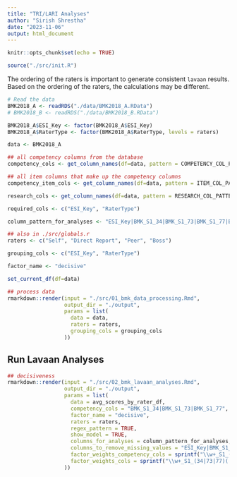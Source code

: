 ```yaml
---
title: "TRI/LARI Analyses"
author: "Sirish Shrestha"
date: "2023-11-06"
output: html_document
---
```


```r
knitr::opts_chunk$set(echo = TRUE)

source("./src/init.R")

```

The ordering of the raters is important to generate consistent `lavaan` results. Based on the ordering of the raters, the calculations may be different.


```r

# Read the data
BMK2018_A <- readRDS("./data/BMK2018_A.RData")
# BMK2018_B <- readRDS("./data/BMK2018_B.RData")

BMK2018_A$ESI_Key <- factor(BMK2018_A$ESI_Key)
BMK2018_A$RaterType <- factor(BMK2018_A$RaterType, levels = raters)

data <- BMK2018_A

```


```r

## all competency columns from the database
competency_cols <- get_column_names(df=data, pattern = COMPETENCY_COL_PATTERN)

## all item columns that make up the competency columns
competency_item_cols <- get_column_names(df=data, pattern = ITEM_COL_PATTERN)

research_cols <- get_column_names(df=data, pattern = RESEARCH_COL_PATTERN)

required_cols <- c("ESI_Key", "RaterType")

column_pattern_for_analyses <- "ESI_Key|BMK_S1_34|BMK_S1_73|BMK_S1_77|BMK_S2_8|BMK_S2_13|BMK_S2_15|BMK_S2_19|BMK_S2_22|BMK_S2_17|BMK_S2_25|BMK_S2_35|BMK_S2_18|BMK_S2_21|BMK_S2_23|BMK_S2_28|BMK_S2_30|BMK_S2_34|BMK_S2_36|BMK_S2_6|BMK_S2_7|BMK_S2_12|BMK_S2_14|BMK_S2_10|BMK_S2_5|BMK_S2_16|BMK_S2_26|BMK_S2_24|BMK_S2_33|BMK_S2_2|BMK_S2_20|BMK_S2_27|BMK_S2_29|BMK_S2_31|BMK_S2_32|BMK_S2_3|BMK_S2_4|BMK_S2_1|BMK_S2_11|BMK_S2_9|BMK_S5_1|BMK_S5_2|BMK_S5_3|BMK_S5_4|BMK_S5_5|BMK_S5_6|BMK_S5_7|BMK_S5_8|BMK_S5_9"

## also in ./src/globals.r
raters <- c("Self", "Direct Report", "Peer", "Boss")

grouping_cols <- c("ESI_Key", "RaterType")

factor_name <- "decisive"

set_current_df(df=data)

```



```r

## process data
rmarkdown::render(input = "./src/01_bmk_data_processing.Rmd", 
                  output_dir = "./output",
                  params = list(
                    data = data, 
                    raters = raters, 
                    grouping_cols = grouping_cols
                  ))

```


## Run Lavaan Analyses

```r

## decisiveness
rmarkdown::render(input = "./src/02_bmk_lavaan_analyses.Rmd", 
                  output_dir = "./output", 
                  params = list(
                    data = avg_scores_by_rater_df,
                    competency_cols = "BMK_S1_34|BMK_S1_73|BMK_S1_77",
                    factor_name = "decisive",
                    raters = raters, 
                    regex_pattern = TRUE,
                    show_model = TRUE, 
                    columns_for_analyses = column_pattern_for_analyses,
                    columns_to_remove_missing_values = "ESI_Key|BMK_S1_34|BMK_S1_73|BMK_S1_77", 
                    factor_weights_competency_cols = sprintf("\\w+_S1_(34|73|77)(?!.*%s).*", factor_name), 
                    factor_weights_cols = sprintf("\\w+_S1_(34|73|77)(.*%s).", factor_name)
                  ))


```



